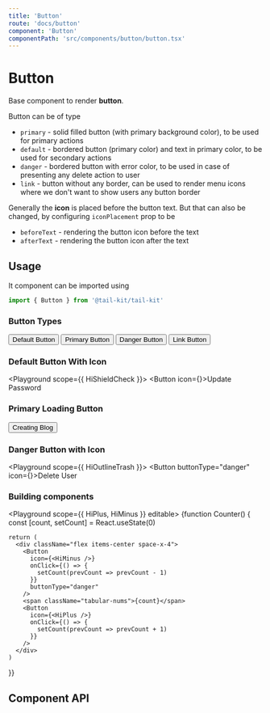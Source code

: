 ```yaml
---
title: 'Button'
route: 'docs/button'
component: 'Button'
componentPath: 'src/components/button/button.tsx'
---
```



# Button

Base component to render **button**.

Button can be of type

- `primary` - solid filled button (with primary background color), to be used for primary actions
- `default` - bordered button (primary color) and text in primary color, to be used for secondary actions
- `danger` - bordered button with error color, to be used in case of presenting any delete action to user
- `link` - button without any border, can be used to render menu icons where we don't want to show users any button border

Generally the **icon** is placed before the button text. But that can also be changed, by configuring `iconPlacement` prop to be

- `beforeText` - rendering the button icon before the text
- `afterText` - rendering the button icon after the text

## Usage

It component can be imported using

```jsx
import { Button } from '@tail-kit/tail-kit'
```

### Button Types

<Playground>
  <div className="flex items-center space-x-4">
    <Button>Default Button</Button>
    <Button buttonType="primary">Primary Button</Button>
    <Button buttonType="danger">Danger Button</Button>
    <Button buttonType="link">Link Button</Button>
  </div>
</Playground>

### Default Button With Icon

<Playground  scope={{ HiShieldCheck }}>
  <Button icon={<HiShieldCheck />}>Update Password</Button>
</Playground>

### Primary Loading Button

<Playground>
  <Button loading buttonType="primary">Creating Blog</Button>
</Playground>

### Danger Button with Icon

<Playground scope={{ HiOutlineTrash }}>
  <Button buttonType="danger" icon={<HiOutlineTrash />}>Delete User</Button>
</Playground>

### Building components

<Playground scope={{ HiPlus, HiMinus }} editable>
  {function Counter() {
    const [count, setCount] = React.useState(0)

    return (
      <div className="flex items-center space-x-4">
        <Button
          icon={<HiMinus />}
          onClick={() => {
            setCount(prevCount => prevCount - 1)
          }}
          buttonType="danger"
        />
        <span className="tabular-nums">{count}</span>
        <Button
          icon={<HiPlus />}
          onClick={() => {
            setCount(prevCount => prevCount + 1)
          }}
        />
      </div>
    )
  }}
</Playground>

## Component API

<PropsTable />

